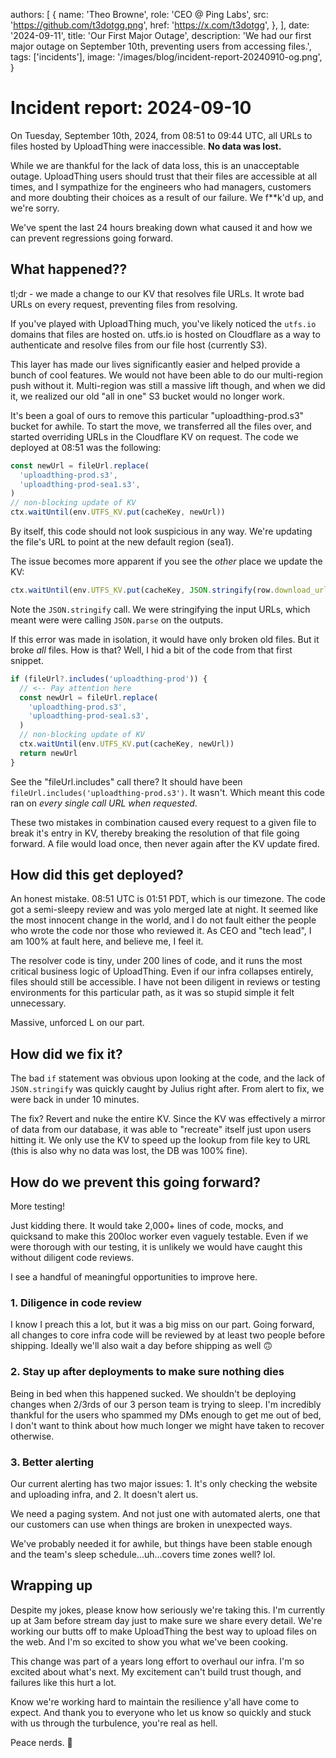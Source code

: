 
  authors: [
    {
      name: 'Theo Browne',
      role: 'CEO @ Ping Labs',
      src: 'https://github.com/t3dotgg.png',
      href: 'https://x.com/t3dotgg',
    },
  ],
  date: '2024-09-11',
  title: 'Our First Major Outage',
  description:
    'We had our first major outage on September 10th, preventing users from accessing files.',
  tags: ['incidents'],
  image: '/images/blog/incident-report-20240910-og.png',
}



# Incident report: 2024-09-10

On Tuesday, September 10th, 2024, from 08:51 to 09:44 UTC, all URLs to files hosted by UploadThing were inaccessible. **No data was lost.**

While we are thankful for the lack of data loss, this is an unacceptable outage. UploadThing users should trust that their files are accessible at all times, and I sympathize for the engineers who had managers, customers and more doubting their choices as a result of our failure. We f\*\*k'd up, and we're sorry.

We've spent the last 24 hours breaking down what caused it and how we can prevent regressions going forward.

## What happened??

tl;dr - we made a change to our KV that resolves file URLs. It wrote bad URLs on every request, preventing files from resolving.

If you've played with UploadThing much, you've likely noticed the `utfs.io` domains that files are hosted on. utfs.io is hosted on Cloudflare as a way to authenticate and resolve files from our file host (currently S3).

This layer has made our lives significantly easier and helped provide a bunch of cool features. We would not have been able to do our multi-region push without it. Multi-region was still a massive lift though, and when we did it, we realized our old "all in one" S3 bucket would no longer work.

It's been a goal of ours to remove this particular "uploadthing-prod.s3" bucket for awhile. To start the move, we transferred all the files over, and started overriding URLs in the Cloudflare KV on request. The code we deployed at 08:51 was the following:

```ts
const newUrl = fileUrl.replace(
  'uploadthing-prod.s3',
  'uploadthing-prod-sea1.s3',
)
// non-blocking update of KV
ctx.waitUntil(env.UTFS_KV.put(cacheKey, newUrl))
```

By itself, this code should not look suspicious in any way. We're updating the file's URL to point at the new default region (sea1).

The issue becomes more apparent if you see the _other_ place we update the KV:

```ts
ctx.waitUntil(env.UTFS_KV.put(cacheKey, JSON.stringify(row.download_url)))
```

Note the `JSON.stringify` call. We were stringifying the input URLs, which meant were were calling `JSON.parse` on the outputs.

If this error was made in isolation, it would have only broken old files. But it broke _all_ files. How is that? Well, I hid a bit of the code from that first snippet.

```ts
if (fileUrl?.includes('uploadthing-prod')) {
  // <-- Pay attention here
  const newUrl = fileUrl.replace(
    'uploadthing-prod.s3',
    'uploadthing-prod-sea1.s3',
  )
  // non-blocking update of KV
  ctx.waitUntil(env.UTFS_KV.put(cacheKey, newUrl))
  return newUrl
}
```

See the "fileUrl.includes" call there? It should have been `fileUrl.includes('uploadthing-prod.s3')`. It wasn't. Which meant this code ran on _every single call URL when requested_.

These two mistakes in combination caused every request to a given file to break it's entry in KV, thereby breaking the resolution of that file going forward. A file would load once, then never again after the KV update fired.

## How did this get deployed?

An honest mistake. 08:51 UTC is 01:51 PDT, which is our timezone. The code got a semi-sleepy review and was yolo merged late at night. It seemed like the most innocent change in the world, and I do not fault either the people who wrote the code nor those who reviewed it. As CEO and "tech lead", I am 100% at fault here, and believe me, I feel it.

The resolver code is tiny, under 200 lines of code, and it runs the most critical business logic of UploadThing. Even if our infra collapses entirely, files should still be accessible. I have not been diligent in reviews or testing environments for this particular path, as it was so stupid simple it felt unnecessary.

Massive, unforced L on our part.

## How did we fix it?

The bad `if` statement was obvious upon looking at the code, and the lack of `JSON.stringify` was quickly caught by Julius right after. From alert to fix, we were back in under 10 minutes.

The fix? Revert and nuke the entire KV. Since the KV was effectively a mirror of data from our database, it was able to "recreate" itself just upon users hitting it. We only use the KV to speed up the lookup from file key to URL (this is also why no data was lost, the DB was 100% fine).

## How do we prevent this going forward?

More testing!

Just kidding there. It would take 2,000+ lines of code, mocks, and quicksand to make this 200loc worker even vaguely testable. Even if we were thorough with our testing, it is unlikely we would have caught this without diligent code reviews.

I see a handful of meaningful opportunities to improve here.

### 1. Diligence in code review

I know I preach this a lot, but it was a big miss on our part. Going forward, all changes to core infra code will be reviewed by at least two people before shipping. Ideally we'll also wait a day before shipping as well 🙃

### 2. Stay up after deployments to make sure nothing dies

Being in bed when this happened sucked. We shouldn't be deploying changes when 2/3rds of our 3 person team is trying to sleep. I'm incredibly thankful for the users who spammed my DMs enough to get me out of bed, I don't want to think about how much longer we might have taken to recover otherwise.

### 3. Better alerting

Our current alerting has two major issues: 1. It's only checking the website and uploading infra, and 2. It doesn't alert us.

We need a paging system. And not just one with automated alerts, one that our customers can use when things are broken in unexpected ways.

We've probably needed it for awhile, but things have been stable enough and the team's sleep schedule...uh...covers time zones well? lol.

## Wrapping up

Despite my jokes, please know how seriously we're taking this. I'm currently up at 3am before stream day just to make sure we share every detail. We're working our butts off to make UploadThing the best way to upload files on the web. And I'm so excited to show you what we've been cooking.

This change was part of a years long effort to overhaul our infra. I'm so excited about what's next. My excitement can't build trust though, and failures like this hurt a lot.

Know we're working hard to maintain the resilience y'all have come to expect. And thank you to everyone who let us know so quickly and stuck with us through the turbulence, you're real as hell.

Peace nerds. 🫡

